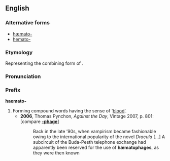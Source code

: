 ==English==
===Alternative forms===
*[[hæmato-]]
*[[hemato-]]

===Etymology===
Representing the combining form of {{AGr.}} {{term|sc=polytonic|αἷμα||blood}}.

===Pronunciation===
{{IPA|/hiːmətəʊ/}}

===Prefix===
'''haemato-'''

# Forming compound words having the sense of ‘[[blood]]’.
#*'''2006''', Thomas Pynchon, ''Against the Day'', Vintage 2007, p. 801: [compare '''[[-phage]]''']
#*:Back in the late ’90s, when vampirism became fashionable owing to the international popularity of the novel ''Dracula'' [...] A subcircuit of the Buda-Pesth telephone exchange had apparently been reserved for the use of '''hæmatophages''', as they were then known